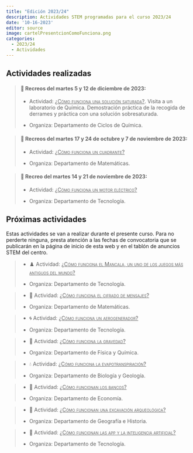 ```yaml
---
title: "Edición 2023/24"
description: Actividades STEM programadas para el curso 2023/24
date: '10-16-2023'
editor: source
image: cartelPresentcionComoFunciona.png
categories: 
  - 2023/24
  - Actividades
---
```


## Actividades realizadas

> #### 🥼 Recreos del martes 5 y 12 de diciembre de 2023:
>
> -   Actividad: [[¿Cómo funciona una solución saturada?]{.underline}]{.smallcaps}. Visita a un laboratorio de Química. Demostración práctica de la recogida de derrames y práctica con una solución sobresaturada.
>
> -   Organiza: Departamento de Ciclos de Química.


> #### 🔭 Recreos del martes 17 y 24 de octubre y 7 de noviembre de 2023:
>
> -   Actividad: [[¿Cómo funciona un cuadrante?]{.underline}]{.smallcaps}
>
> -   Organiza: Departamento de Matemáticas.

> #### 🧲 Recreo del martes 14 y 21 de noviembre de 2023:
>
> -   Actividad: [[¿Cómo funciona un motor eléctrico?]{.underline}]{.smallcaps}
>
> -   Organiza: Departamento de Tecnología.



## Próximas actividades

Estas actividades se van a realizar durante el presente curso. Para no perderte ninguna, presta atención a las fechas de convocatoria que se publicarán en la página de inicio de esta web y en el tablón de anuncios STEM del centro.

> -   ♟️ Actividad: [[¿Cómo funciona el Mancala, un uno de los juegos más antiguos del mundo?]{.underline}]{.smallcaps}
>
> -   Organiza: Departamento de Tecnología.

> -   📜 Actividad: [[¿Cómo funciona el cifrado de mensajes?]{.underline}]{.smallcaps}
>
> -   Organiza: Departamento de Matemáticas.

> -   🌀 Actividad: [[¿Cómo funciona un aerogenerador?]{.underline}]{.smallcaps}
>
> -   Organiza: Departamento de Tecnología.

> -   🚀 Actividad: [[¿Cómo funciona la gravedad?]{.underline}]{.smallcaps}
>
> -   Organiza: Departamento de Física y Química.

> -   💧 Actividad: [[¿Cómo funciona la evapotranspiración?]{.underline}]{.smallcaps}
>
> -   Organiza: Departamento de Biología y Geología.

> -   💸 Actividad: [[¿Cómo funcionan los bancos?]{.underline}]{.smallcaps}
>
> -   Organiza: Departamento de Economía.

> -   🏺 Actividad: [[¿Cómo funcionan una excavación arqueológica?]{.underline}]{.smallcaps}
>
> -   Organiza: Departamento de Geografía e Historia.

> -   📱 Actividad: [[¿Cómo funcionan las app y la inteligencia artificial?]{.underline}]{.smallcaps}
>
> -   Organiza: Departamento de Tecnología.
